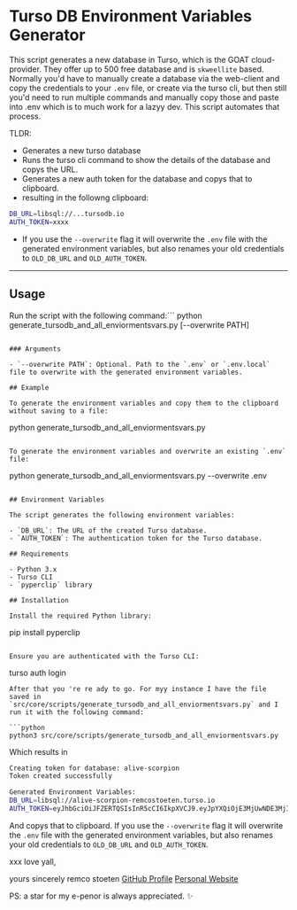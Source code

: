 
# Turso DB Environment Variables Generator
This script generates a new database in Turso, which is the GOAT cloud-provider. They offer up to 500 free database and is `skweellite` based.  Normally you'd have to manually create a database via the web-client and copy the credentials to your `.env` file, or create via the turso cli, but then still you'd need to run multiple commands and manually copy those and paste into .env which is to much work for a lazyy dev. This script automates that process.

TLDR:
- Generates a new turso database
- Runs the turso cli command to show the details of the database and copys the URL.
- Generates a new auth token for the database and copys that to clipboard. 
- resulting in the followng clipboard:
```bash
DB_URL=libsql://...tursodb.io
AUTH_TOKEN=xxxx
```
- If you use the `--overwrite` flag it will overwrite the `.env` file with the generated environment variables, but also renames your old credentials to `OLD_DB_URL` and `OLD_AUTH_TOKEN`.
--------------------------------------------------------------------- 
## Usage

Run the script with the following command:``` 
python generate_tursodb_and_all_enviormentsvars.py [--overwrite PATH]
```

### Arguments

- `--overwrite PATH`: Optional. Path to the `.env` or `.env.local` file to overwrite with the generated environment variables.

## Example

To generate the environment variables and copy them to the clipboard without saving to a file:

```
python generate_tursodb_and_all_enviormentsvars.py
```

To generate the environment variables and overwrite an existing `.env` file:

```
python generate_tursodb_and_all_enviormentsvars.py --overwrite .env
```

## Environment Variables

The script generates the following environment variables:

- `DB_URL`: The URL of the created Turso database.
- `AUTH_TOKEN`: The authentication token for the Turso database.

## Requirements

- Python 3.x
- Turso CLI
- `pyperclip` library

## Installation

Install the required Python library:

```
pip install pyperclip
```

Ensure you are authenticated with the Turso CLI:

```
turso auth login
```
After that you 're re ady to go. For myy instance I have the file saved in `src/core/scripts/generate_tursodb_and_all_enviormentsvars.py` and I run it with the following command:

```python
python3 src/core/scripts/generate_tursodb_and_all_enviormentsvars.py
```
Which results in 
```bash
Creating token for database: alive-scorpion
Token created successfully

Generated Environment Variables:
DB_URL=libsql://alive-scorpion-remcostoeten.turso.io
AUTH_TOKEN=eyJhbGciOiJFZERTQSIsInR5cCI6IkpXVCJ9.eyJpYXQiOjE3MjUwNDE3MjIsImlkIjoiY2FjY2UzYjAtMDlkNC00NzFiLTgzM2ItZjgyMGI0NGI3MjRlIn0.PasqvUWo2EKxaPTlIC_hu2oPkI2wL6Awv1-iwcEtaTwtYH94kPVmNVPC9OE02nfmIKA7nmYN2mYdgDFz6ILJBg
```

And copys that to clipboard. If you use the `--overwrite` flag it will overwrite the `.env` file with the generated environment variables, but also renames your old credentials to `OLD_DB_URL` and `OLD_AUTH_TOKEN`.  

xxx love yall,

yours sincerely remco stoeten 
[GitHub Profile](https://github.com/remcostoeten)
[Personal Website](https://remcostoeten.com)

PS: a star for my e-penor is always appreciated.  ✨ 

